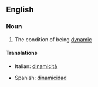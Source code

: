 ==English==

===Noun===
{{en-noun|-}}

# The condition of being [[dynamic]]

====Translations====
{{trans-top|condition of being dynamic}}
*Italian: [[dinamicità]] {{f}}
{{trans-mid}}
*Spanish: [[dinamicidad]] {{f}}
{{trans-bottom}}